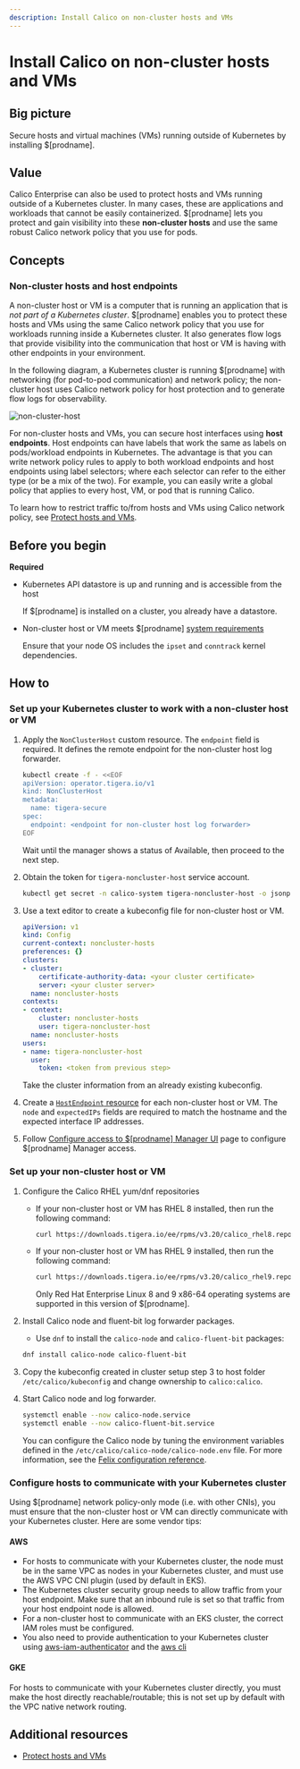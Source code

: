 ```yaml
---
description: Install Calico on non-cluster hosts and VMs
---
```


# Install Calico on non-cluster hosts and VMs

## Big picture

Secure hosts and virtual machines (VMs) running outside of Kubernetes by installing $[prodname].

## Value

Calico Enterprise can also be used to protect hosts and VMs running outside of a Kubernetes cluster. In many cases, these are applications and workloads that cannot be easily containerized. $[prodname] lets you protect and gain visibility into these **non-cluster hosts** and use the same robust Calico network policy that you use for pods.

## Concepts

### Non-cluster hosts and host endpoints

A non-cluster host or VM is a computer that is running an application that is _not part of a Kubernetes cluster_. $[prodname] enables you to protect these hosts and VMs using the same Calico network policy that you use for workloads running inside a Kubernetes cluster. It also generates flow logs that provide visibility into the communication that host or VM is having with other endpoints in your environment.

In the following diagram, a Kubernetes cluster is running $[prodname] with networking (for pod-to-pod communication) and network policy; the non-cluster host uses Calico network policy for host protection and to generate flow logs for observability.

![non-cluster-host](/img/calico-enterprise/non-cluster-host.png)

For non-cluster hosts and VMs, you can secure host interfaces using **host endpoints**. Host endpoints can have labels that work the same as labels on pods/workload endpoints in Kubernetes. The advantage is that you can write network policy rules to apply to both workload endpoints and host endpoints using label selectors; where each selector can refer to the either type (or be a mix of the two). For example, you can easily write a global policy that applies to every host, VM, or pod that is running Calico.

To learn how to restrict traffic to/from hosts and VMs using Calico network policy, see [Protect hosts and VMs](../../network-policy/hosts/protect-hosts.mdx).

## Before you begin

**Required**

- Kubernetes API datastore is up and running and is accessible from the host

  If $[prodname] is installed on a cluster, you already have a datastore.

- Non-cluster host or VM meets $[prodname] [system requirements](../install-on-clusters/requirements.mdx)

  Ensure that your node OS includes the `ipset` and `conntrack` kernel dependencies.

## How to

### Set up your Kubernetes cluster to work with a non-cluster host or VM

1. Apply the `NonClusterHost` custom resource. The `endpoint` field is required. It defines the remote endpoint for the non-cluster host log forwarder.

   ```bash
   kubectl create -f - <<EOF
   apiVersion: operator.tigera.io/v1
   kind: NonClusterHost
   metadata:
     name: tigera-secure
   spec:
     endpoint: <endpoint for non-cluster host log forwarder>
   EOF
   ```

   Wait until the manager shows a status of Available, then proceed to the next step.

1. Obtain the token for `tigera-noncluster-host` service account.

   ```bash
   kubectl get secret -n calico-system tigera-noncluster-host -o jsonpath='{.data.token}' | base64 --decode
   ```

1. Use a text editor to create a kubeconfig file for non-cluster host or VM.

   ```yaml
   apiVersion: v1
   kind: Config
   current-context: noncluster-hosts
   preferences: {}
   clusters:
   - cluster:
       certificate-authority-data: <your cluster certificate>
       server: <your cluster server>
     name: noncluster-hosts
   contexts:
   - context:
       cluster: noncluster-hosts
       user: tigera-noncluster-host
     name: noncluster-hosts
   users:
   - name: tigera-noncluster-host
     user:
       token: <token from previous step>
   ```

   Take the cluster information from an already existing kubeconfig.

1. Create a [`HostEndpoint` resource](../../reference/host-endpoints/overview.mdx) for each non-cluster host or VM. The `node` and `expectedIPs` fields are required to match the hostname and the expected interface IP addresses.

1. Follow [Configure access to $[prodname] Manager UI](../../operations/cnx/access-the-manager.mdx) page to configure $[prodname] Manager access.

### Set up your non-cluster host or VM

1. Configure the Calico RHEL yum/dnf repositories

   - If your non-cluster host or VM has RHEL 8 installed, then run the following command:

     ```bash
     curl https://downloads.tigera.io/ee/rpms/v3.20/calico_rhel8.repo -o /etc/yum.repos.d/calico_rhel8.repo
     ```

   - If your non-cluster host or VM has RHEL 9 installed, then run the following command:

     ```bash
     curl https://downloads.tigera.io/ee/rpms/v3.20/calico_rhel9.repo -o /etc/yum.repos.d/calico_rhel9.repo
     ```

     Only Red Hat Enterprise Linux 8 and 9 x86-64 operating systems are supported in this version of $[prodname].

1. Install Calico node and fluent-bit log forwarder packages.

    - Use `dnf` to install the `calico-node` and `calico-fluent-bit` packages:

    ```bash
    dnf install calico-node calico-fluent-bit
    ```

1. Copy the kubeconfig created in cluster setup step 3 to host folder `/etc/calico/kubeconfig` and change ownership to `calico:calico`.

1. Start Calico node and log forwarder.

   ```bash
   systemctl enable --now calico-node.service
   systemctl enable --now calico-fluent-bit.service
   ```

   You can configure the Calico node by tuning the environment variables defined in the `/etc/calico/calico-node/calico-node.env` file. For more information, see the [Felix configuration reference](../../reference/resources/felixconfig.mdx).

### Configure hosts to communicate with your Kubernetes cluster

Using $[prodname] network policy-only mode (i.e. with other CNIs), you must ensure that the non-cluster host or VM can directly communicate with your Kubernetes cluster. Here are some vendor tips:

#### AWS

- For hosts to communicate with your Kubernetes cluster, the node must be in the same VPC as nodes in your Kubernetes cluster, and must use the AWS VPC CNI plugin (used by default in EKS).
- The Kubernetes cluster security group needs to allow traffic from your host endpoint. Make sure that an inbound rule is set so that traffic from your host endpoint node is allowed.
- For a non-cluster host to communicate with an EKS cluster, the correct IAM roles must be configured.
- You also need to provide authentication to your Kubernetes cluster using [aws-iam-authenticator](https://docs.aws.amazon.com/eks/latest/userguide/install-aws-iam-authenticator.html) and the [aws cli](https://docs.aws.amazon.com/cli/latest/userguide/cli-chap-install.html)

#### GKE

For hosts to communicate with your Kubernetes cluster directly, you must make the host directly reachable/routable; this is not set up by default with the VPC native network routing.

## Additional resources

- [Protect hosts and VMs](../../network-policy/hosts/protect-hosts.mdx)
